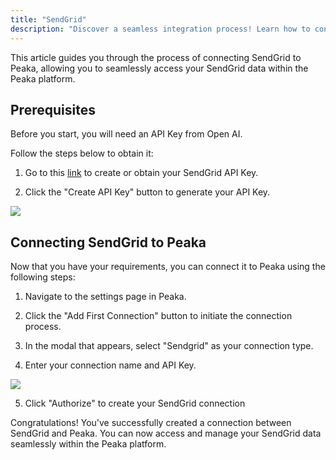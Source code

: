 ```yaml
---
title: "SendGrid"
description: "Discover a seamless integration process! Learn how to connect SendGrid to Peaka effortlessly for streamlined transactions."
---
```


This article guides you through the process of connecting SendGrid to Peaka, allowing you to seamlessly access your SendGrid data within the Peaka platform.

## Prerequisites

Before you start, you will need an API Key from Open AI.

Follow the steps below to obtain it:

1. Go to this [link](https://www2.Sendgrid.com/app/account/integrations) to create or obtain your SendGrid API Key.

2. Click the "Create API Key" button to generate your API Key.

<img src="https://cdn.peaka.com/integrations/sendgrid-1.png" />

## Connecting SendGrid to Peaka

Now that you have your requirements, you can connect it to Peaka using the following steps:

1. Navigate to the settings page in Peaka.

2. Click the "Add First Connection" button to initiate the connection process.

3. In the modal that appears, select "Sendgrid" as your connection type.

4. Enter your connection name and API Key.

<img src="https://cdn.peaka.com/integrations/sendgrid-2.png" />

5. Click "Authorize" to create your SendGrid connection

Congratulations! You've successfully created a connection between SendGrid and Peaka. You can now access and manage your SendGrid data seamlessly within the Peaka platform.
